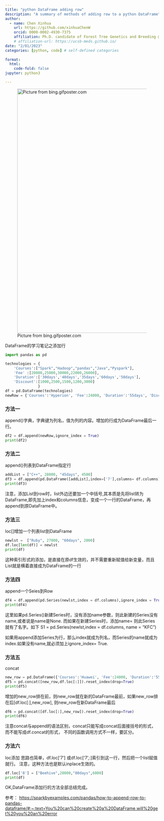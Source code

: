 ```yaml
---
title: "python DataFrame adding row"
description: "A summary of methods of adding row to a python DataFrame"
author:
  - name: Chen Xinhua
    url: https://github.com/xinhuaChenW
    orcid: 0000-0002-4930-7375
    affiliation: Ph.D. candidate of Forest Tree Genetics and Breeding @ Chinese Academy of Forestry
    # affiliation-url: https://ucsb-meds.github.io/ 
date: "2/01/2023"
categories: [python, code] # self-defined categories
  
format:
  html:
    code-fold: false
jupyter: python3

---
```

![Picture from bing.gifposter.com](BlueBahamas_EN-US2634514272_1920x1080.jpg){width=800}



DataFrame的学习笔记之添加行


```python
import pandas as pd

technologies = {
    'Courses':["Spark","Hadoop","pandas","Java","Pyspark"],
    'Fee' :[20000,25000,30000,22000,26000],
    'Duration':['30days','40days','35days','60days','50days'],
    'Discount':[1000,2500,1500,1200,3000]
               }
df = pd.DataFrame(technologies)
newRow = {'Courses':'Hyperion', 'Fee':24000, 'Duration':'55days', 'Discount':1800}
```
### 方法一

append()字典，字典键为列名，值为列的内容。增加的行成为DataFrame最后一行。

```python
df2 = df.append(newRow,ignore_index = True)
print(df2)
```

### 方法二
append()列表到DataFrame指定行
```python
addList = ["C++", 28000, "45days", 4500]
df3 = df.append(pd.DataFrame([addList],index=['7'],columns= df.columns)) 
print(df3)
```
注意，添加List到row时，list外边还要加一个中括号,其本质是先将list转为DataFrame,即先加上index和columns信息，变成一个一行的DataFrame，再append到原DataFrame中。

### 方法三
loc[]增加一个列表list到DataFrame
```python
newlst =  ["Ruby", 27000, "60days", 2000]
df.loc[len(df)] = newlst 
print(df)
```
这种索引形式的添加，是直接在原df生效的，并不需要重新赋值给新变量，而且List就是横着直接成为DataFrame的一行

### 方法四
append一个Seies到Row
```python
df4 = df.append(pd.Series(newlst,index = df.columns),ignore_index = True)
print(df4)
```

这里如果pd.Series()新建Series时，没有添加name参数，则此新建的Series没有name,或者说是name是None.
而如果在新建Series时，添加name= 则此Series就有了名字。如下
S1 = pd.Series(newlst,index = df.columns, name = "KFC")

如果用append添加Series为行，那么index就成为列名，而Series的name就成为index.如果没有name,就必须加上ignore_index= True.

### 方法五
concat
```python
new_row = pd.DataFrame({'Courses':'Huawei', 'Fee':24000, 'Duration':'55days', 'Discount':1800}, index=[0])
df5 = pd.concat([new_row,df.loc[:]]).reset_index(drop=True)
print(df5)
```

增加的new_row排在前，则new_row就在新的DataFrame最前，如果new_row排在后[df.loc[:],new_row],
则new_row在新DataFrame最后
```python
df6 = pd.concat([df.loc[:],new_row]).reset_index(drop=True)
print(df6)
```


注意concat与append的语法区别，concat只能写成concat后面接括号的形式，而不能写成df.concat的形式，
不同的函数调用方式不一样，要区分。

### 方法六
loc添加
思路也简单，df.loc['7'] 或df.loc['7',:]索引到这一行，然后把一个list赋值就行。
注意，这种方法也是默认inplace生效的。
```python
df.loc['8'] = ["Beehive",28000,"80days",6000]
print(df)
```

OK,DataFrame添加行的方法全部总结完成。

参考： <https://sparkbyexamples.com/pandas/how-to-append-row-to-pandas-dataframe/#:~:text=You%20can%20create%20a%20DataFrame,will%20get%20you%20an%20error>
